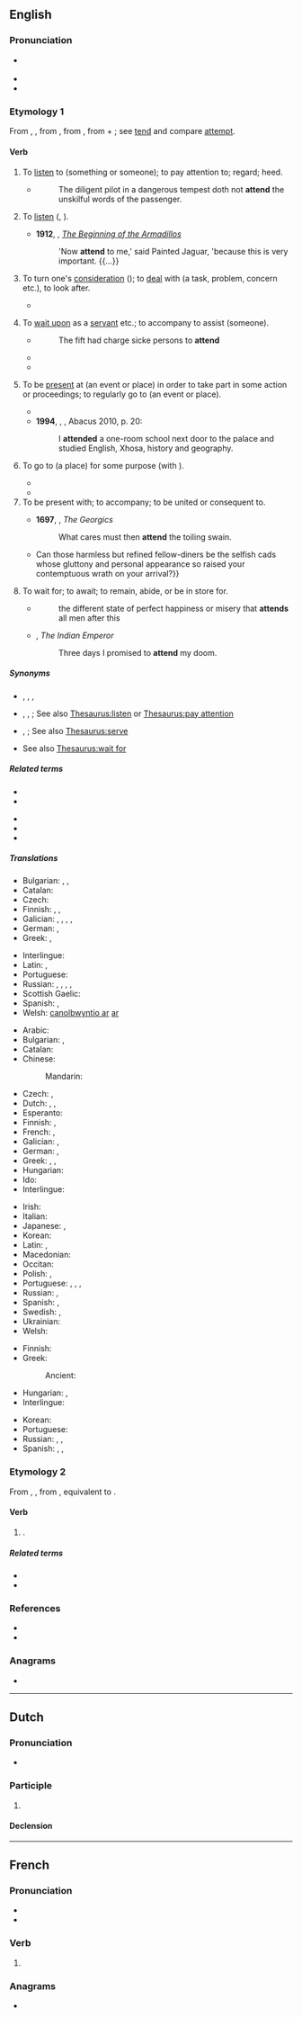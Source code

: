 ==English==

===Pronunciation===
* {{a|RP|GA}} {{IPA|en|/əˈtɛnd/|[əˈtʰɛnd]}}
* {{audio|en|en-us-attend.ogg|Audio (US)}}
* {{rhymes|en|ɛnd}}

===Etymology 1===
From {{inh|en|enm|attenden}}, {{m|enm|atenden}}, from {{der|en|fro|atendre||to attend, listen}}, from {{der|en|la|attendere||to stretch toward, give heed to}}, from {{m|la|ad||to}} + {{m|la|tendere||to stretch}}; see [[tend]] and compare [[attempt]].

====Verb====
{{en-verb}}

# {{lb|en|archaic|transitive}} To [[listen]] to (something or someone); to pay attention to; regard; heed. {{defdate|from 15th c.}}
#* {{RQ:Sidney Arcadia2}}
#*: The diligent pilot in a dangerous tempest doth not '''attend''' the unskilful words of the passenger.
# {{lb|en|archaic|intransitive}} To [[listen]] ({{m|en|to}}, {{m|en|unto}}). {{defdate|from 15th c.}}
#* '''1912''', {{w|Rudyard Kipling}}, ''[[s:The Beginning of the Armadillos|The Beginning of the Armadillos]]''
#*: 'Now '''attend''' to me,' said Painted Jaguar, 'because this is very important. {{...}}
# {{senseid|en|to turn one's consideration to, deal with}}{{lb|en|intransitive}} To turn one's [[consideration]] ({{m|en|to}}); to [[deal]] with (a task, problem, concern etc.), to look after. {{defdate|from 15th c.}}
#: {{ux|en|Secretaries '''attend''' to correspondence.}}
#* {{quote-book|en|year=1918| author={{w|W. B. Maxwell}}| chapter=15| title=[http://openlibrary.org/works/OL1097634W The Mirror and the Lamp]| passage=Edward Churchill still '''attended''' to his work in a hopeless mechanical manner like a sleep-walker who walks safely on a well-known round. But his Roman collar galled him, his cossack stifled him, his biretta was as uncomfortable as a merry-andrew's cap and bells.}}
# {{lb|en|ambitransitive}} To [[wait upon]] as a [[servant]] etc.; to accompany to assist (someone). {{defdate|from 15th c.}}
#: {{ux|en|Valets '''attend''' to their employer's wardrobe.}}
#* {{RQ:Spenser FQ|1|10|stanza=41}}
#*: The fift had charge sicke persons to '''attend'''
#*{{RQ:Shakespeare Verona|I|iii|passage=youthful Valentine<br>'''Attends''' the emperor in his royal court.}}
#* {{RQ:Macaulay History|13|With a sore heart and a gloomy brow, he prepared to '''attend''' William thither.}}
# {{senseid|en|to be present at}}{{lb|en|transitive}} To be [[present]] at (an event or place) in order to take part in some action or proceedings; to regularly go to (an event or place). {{defdate|from 17th c.}}
#: {{ux|en|Children must '''attend''' primary school.}}
#* {{quote-book|en|year=1898|author={{w|Winston Churchill (novelist)|Winston Churchill}}| title={{w|The Celebrity}}| chapter=5| passage=In the eyes of Mr. Farquhar Fenelon Cooke the apotheosis of the Celebrity was complete. The people of Asquith were not only willing to '''attend''' the house-warming, but had been worked up to the pitch of eagerness. The Celebrity as a matter of course was master of ceremonies.}}
#* '''1994''', {{w|Nelson Mandela}}, ''{{w|Long Walk to Freedom}}'', Abacus 2010, p. 20:
#*: I '''attended''' a one-room school next door to the palace and studied English, Xhosa, history and geography.
# {{lb|en|intransitive|legal}} To go to (a place) for some purpose (with {{m|en|at}}).
#* {{quote-web|en|author=Supreme Court of Canada|work=R. v. Côté|url=http://canlii.ca/t/fndv8|year=2011|accessdate=2016-05-08
|passage=Around 12:15 a.m. patrolling officers Tremblay and Mathieu '''attended''' at the appellant’s home.}}
#* {{quote-web|en|author=Prince Edward Island Court of Appeal| work=R. v. Yeo| url=http://canlii.ca/t/gnr68| year=2016| accessdate=2016-05-08| passage=There were a few errors in the testimony of [a civilian witness] which the trial judge noted – one, that they '''attended''' at the Fairhurst residence the day before the robbery, and two, that Wakelin was with them.}}
# To be present with; to accompany; to be united or consequent to.
#: {{ux|en|a measure '''attended''' with ill effects}}
#* '''1697''', {{w|John Dryden}}, ''The Georgics''
#*: What cares must then '''attend''' the toiling swain.
#* {{quote-book|en|year=1922| author={{w|Ben Travers}}| chapter=5| title=[http://openlibrary.org/works/OL1521052W A Cuckoo in the Nest]| passage=The most rapid and most seductive transition in all human nature is that which '''attends''' the palliation of a ravenous appetite. There is something humiliating about it.{{...}}Can those harmless but refined fellow-diners be the selfish cads whose gluttony and personal appearance so raised your contemptuous wrath on your arrival?}}
# To wait for; to await; to remain, abide, or be in store for.
#* {{RQ:Locke Human}}
#*: the different state of perfect happiness or misery that '''attends''' all men after this
#* {{w|John Dryden}}, ''The Indian Emperor''
#*: Three days I promised to '''attend''' my doom.

=====Synonyms=====
* {{sense|listen to}} {{l|en|behear}}, {{l|en|heed}}, {{l|en|mark}}, {{l|en|notice}}
* {{sense|listen}} {{l|en|notice}}, {{l|en|pay attention}}, {{l|en|take heed}}; See also [[Thesaurus:listen]] or [[Thesaurus:pay attention]]
* {{sense|wait upon as a servant}} {{l|en|bestand}}, {{l|en|serve}}; See also [[Thesaurus:serve]]
* {{sense|wait for}} See also [[Thesaurus:wait for]]

=====Related terms=====
{{rel-top|to be at an event}}
* {{l|en|attendee}}
* {{l|en|attendance}}
{{rel-bottom}}
{{rel-top|to give attention to}}
* {{l|en|attendant}}
* {{l|en|attention}}
* {{l|en|attentive}}
{{rel-bottom}}

=====Translations=====
{{trans-top|to turn one's consideration to, deal with}}
* Bulgarian: {{t|bg|обръщам внимание}}, {{t|bg|грижа се}}, {{t+|bg|прислужвам}}
* Catalan: {{t+|ca|atendre}}
* Czech: {{t+|cs|zabývat se}}
* Finnish: {{t+|fi|huolehtia}}, {{t|fi|[[pitää]] [[huoli|huolta]]}}, {{t+|fi|hoitaa}}
* Galician: {{t|gl|espeitar}}, {{t|gl|catar}}, {{t|gl|chatar}}, {{t|gl|precurar}}, {{t+|gl|atender}}
* German: {{t+|de|kümmern}}, {{t+|de|beachten}}
* Greek: {{t+|el|φροντίζω|sc=Grek}}, {{t+|el|μεριμνώ|sc=Grek}}
{{trans-mid}}
* Interlingue: {{t|ie|atender}}
* Latin: {{t|la|attendō}}, {{t+|la|audio}}
* Portuguese: {{t+|pt|cuidar}}
* Russian: {{t|ru|уделя́ть внима́ние|impf}}, {{t|ru|удели́ть внима́ние|pf}}, {{t+|ru|занима́ться|impf}}, {{t+|ru|заня́ться}}, {{t+|ru|име́ть де́ло|impf}}
* Scottish Gaelic: {{t|gd|sgeadaich}}
* Spanish: {{t+|es|atender}}, {{t+|es|ocupar|alt=ocuparse de}}
* Welsh: [[gweini#Welsh|canolbwyntio ar]] [[ar#Welsh|ar]]
{{trans-bottom}}

{{trans-top|to be present at}}
* Arabic: {{t|ar|حَضَرَ}}
* Bulgarian: {{t+|bg|присъствам}}, {{t+|bg|посещавам}}
* Catalan: {{t+|ca|assistir}}
* Chinese:
*: Mandarin: {{t+|cmn|出席|tr=chūxí|sc=Hani}}
* Czech: {{t+|cs|zúčastnit se}}, {{t+|cs|účastnit se}}
* Dutch: {{t+|nl|volgen}}, {{t+|nl|bijwonen}}, {{t|nl|aanwezig zijn}}
* Esperanto: {{t+|eo|ĉeesti}}
* Finnish: {{t+|fi|osallistua}}, {{t|fi|[[olla]] [[läsnä]]}}
* French: {{t+|fr|assister}}, {{t+|fr|présent|alt=être présent}}
* Galician: {{t|gl|asistir}}, {{t|gl|percurar}}
* German: {{t+|de|teilnehmen}}, {{t+|de|besuchen}}
* Greek: {{t|el|παραβρίσκομαι|sc=Grek}}, {{t+|el|παρευρίσκομαι|sc=Grek}}, {{t+|el|παρίσταμαι|sc=Grek}}
* Hungarian: {{t+|hu|részt vesz}}
* Ido: {{t+|io|asistar}}
* Interlingue: {{t|ie|assister}}
{{trans-mid}}
* Irish: {{t|ga|freastail}}
* Italian: {{t+|it|partecipare}}
* Japanese: {{t+|ja|出席|alt=出席する|tr=しゅっせきする, shusseki surú}}, {{t+|ja|立ち会う|tr=たちあう, tachiau}}
* Korean: {{t+|ko|출석하다}}
* Latin: {{t+|la|intersum}}, {{t+|la|audio}}
* Macedonian: {{t|mk|присуствува}}
* Occitan: {{t|oc|assistir}}
* Polish: {{t+|pl|uczęszczać}}, {{t+|pl|brać udział}}
* Portuguese: {{t+|pt|assistir}}, {{t|pt|[[participar]] [[de]]}}, {{t|pt|[[estar]] [[presente]] [[em]]}}, {{t+|pt|comparecer}}
* Russian: {{t+|ru|посеща́ть|impf}}, {{t+|ru|прису́тствовать|impf}}
* Spanish: {{t+|es|asistir}}, {{t+|es|acudir}}
* Swedish: {{t+|sv|närvara}}, {{t+|sv|delta}}
* Ukrainian: {{t|uk|бути присутнім}}
* Welsh: {{t+|cy|mynychu}}
{{trans-bottom}}

{{trans-top|to regularly go to}}
* Finnish: {{t+|fi|käydä}}
* Greek:
*: Ancient: {{t|grc|φοιτάω}} {{qualifier|school}}
* Hungarian: {{t+|hu|jár}}, {{t+|hu|eljár}}
* Interlingue: {{t|ie|frequentar}}
{{trans-mid}}
* Korean: {{t+|ko|다니다}}
* Portuguese: {{t+|pt|frequentar}}
* Russian: {{t+|ru|посеща́ть|impf}}, {{t+|ru|посети́ть|pf}}, {{t+|ru|ходи́ть|impf}} {{qualifier|intransitive}}
* Spanish: {{t+|es|cursar}}, {{t+|es|asistir}}, {{t+|es|ir}}
{{trans-bottom}}

===Etymology 2===
From {{inh|en|enm|attenden}}, {{m|enm|atenden}}, from {{inh|en|ang|ātendan||to set on fire, kindle, inflame, trouble, perplex}}, equivalent to {{prefix|en|a|tend}}.

====Verb====
{{en-verb}}

# {{alternative form of|en|atend|nodot=9}} {{gloss|"to kindle"}}.

=====Related terms=====
* {{l|en|tend}}
* {{l|en|tinder}}

===References===
* {{R:OneLook}}
* {{R:Century 1911}}

===Anagrams===
* {{anagrams|en|a=adentt|Adnett}}

----

==Dutch==

===Pronunciation===
* {{audio|nl|Nl-attend.ogg|Audio}}

===Participle===
{{head|nl|present participle}}

# {{nl-verb form of|t=pres|m=ptc|atten}}

====Declension====
{{nl-decl-pres-ptc}}

----

==French==

===Pronunciation===
* {{fr-IPA}}
* {{audio|fr|LL-Q150 (fra)-Pamputt-attend.wav|Audio}}

===Verb===
{{head|fr|verb form}}

# {{inflection of|fr|attendre||3|s|pres|indc}}

===Anagrams===
* {{l|fr|datent}}
